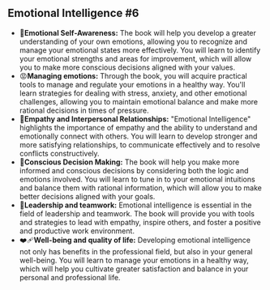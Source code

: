 ## Emotional Intelligence #6

- 🥹**Emotional Self-Awareness:** The book will help you develop a greater understanding of your own emotions, allowing you to recognize and manage your emotional states more effectively. You will learn to identify your emotional strengths and areas for improvement, which will allow you to make more conscious decisions aligned with your values.
- 😡**Managing emotions:** Through the book, you will acquire practical tools to manage and regulate your emotions in a healthy way. You'll learn strategies for dealing with stress, anxiety, and other emotional challenges, allowing you to maintain emotional balance and make more rational decisions in times of pressure.
- 💆**Empathy and Interpersonal Relationships:** "Emotional Intelligence" highlights the importance of empathy and the ability to understand and emotionally connect with others. You will learn to develop stronger and more satisfying relationships, to communicate effectively and to resolve conflicts constructively.
- 🎯**Conscious Decision Making:** The book will help you make more informed and conscious decisions by considering both the logic and emotions involved. You will learn to tune in to your emotional intuitions and balance them with rational information, which will allow you to make better decisions aligned with your goals.
- 👥**Leadership and teamwork:** Emotional intelligence is essential in the field of leadership and teamwork. The book will provide you with tools and strategies to lead with empathy, inspire others, and foster a positive and productive work environment.
- ❤️‍🩹**Well-being and quality of life:** Developing emotional intelligence not only has benefits in the professional field, but also in your general well-being. You will learn to manage your emotions in a healthy way, which will help you cultivate greater satisfaction and balance in your personal and professional life.